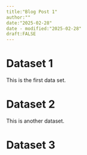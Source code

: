 ```yaml
---
title:"Blog Post 1"
author:""
date:"2025-02-28"
date - modified:"2025-02-28"
draft:FALSE
---
```


# Dataset 1

This is the first data set.

# Dataset 2


This is another dataset.

# Dataset 3
